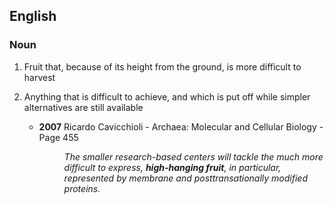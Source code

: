 ==English==

===Noun===
{{en-noun|head=[[high]]-[[hanging]] [[fruit]]|-}}

# Fruit that, because of its height from the ground, is more difficult to harvest
# {{lb|en|by extension}} Anything that is difficult to achieve, and which is put off while simpler alternatives are still available
#* '''2007''' Ricardo Cavicchioli - Archaea: Molecular and Cellular Biology - Page 455
#*: ''The smaller research-based centers will tackle the much more difficult to express, '''high-hanging fruit''', in particular, represented by membrane and posttransationally modified proteins.''